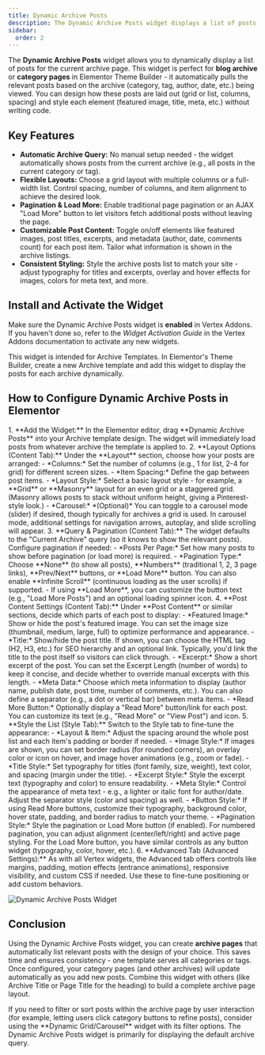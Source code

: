 ```yaml
---
title: Dynamic Archive Posts
description: The Dynamic Archive Posts widget displays a list of posts on archive pages (categories, tags, etc.) with customizable layouts and styles.
sidebar:
  order: 2
---
```



The **Dynamic Archive Posts** widget allows you to dynamically display a list of posts for the current archive page. This widget is perfect for **blog archive** or **category pages** in Elementor Theme Builder - it automatically pulls the relevant posts based on the archive (category, tag, author, date, etc.) being viewed. You can design how these posts are laid out (grid or list, columns, spacing) and style each element (featured image, title, meta, etc.) without writing code.

## Key Features

- **Automatic Archive Query:** No manual setup needed - the widget automatically shows posts from the current archive (e.g., all posts in the current category or tag).
- **Flexible Layouts:** Choose a grid layout with multiple columns or a full-width list. Control spacing, number of columns, and item alignment to achieve the desired look.
- **Pagination & Load More:** Enable traditional page pagination or an AJAX "Load More" button to let visitors fetch additional posts without leaving the page.
- **Customizable Post Content:** Toggle on/off elements like featured images, post titles, excerpts, and metadata (author, date, comments count) for each post item. Tailor what information is shown in the archive listings.
- **Consistent Styling:** Style the archive posts list to match your site - adjust typography for titles and excerpts, overlay and hover effects for images, colors for meta text, and more.

## Install and Activate the Widget

Make sure the Dynamic Archive Posts widget is **enabled** in Vertex Addons. If you haven't done so, refer to the *Widget Activation Guide* in the Vertex Addons documentation to activate any new widgets.

<Aside type="tip" title='Where to Use'>
This widget is intended for Archive Templates. In Elementor's Theme Builder, create a new Archive template and add this widget to display the posts for each archive dynamically.
</Aside>

## How to Configure Dynamic Archive Posts in Elementor

<Steps>
1. **Add the Widget:** In the Elementor editor, drag **Dynamic Archive Posts** into your Archive template design. The widget will immediately load posts from whatever archive the template is applied to.
2. **Layout Options (Content Tab):** Under the **Layout** section, choose how your posts are arranged:
   - *Columns:* Set the number of columns (e.g., 1 for list, 2-4 for grid) for different screen sizes.
   - *Item Spacing:* Define the gap between post items.
   - *Layout Style:* Select a basic layout style - for example, a **Grid** or **Masonry** layout for an even grid or a staggered grid. (Masonry allows posts to stack without uniform height, giving a Pinterest-style look.)
   - *Carousel:* *(Optional)* You can toggle to a carousel mode (slider) if desired, though typically for archives a grid is used. In carousel mode, additional settings for navigation arrows, autoplay, and slide scrolling will appear.
3. **Query & Pagination (Content Tab):** The widget defaults to the "Current Archive" query (so it knows to show the relevant posts). Configure pagination if needed:
   - *Posts Per Page:* Set how many posts to show before pagination (or load more) is required.
   - *Pagination Type:* Choose **None** (to show all posts), **Numbers** (traditional 1, 2, 3 page links), **Prev/Next** buttons, or **Load More** button. You can also enable **Infinite Scroll** (continuous loading as the user scrolls) if supported.
   - If using **Load More**, you can customize the button text (e.g., "Load More Posts") and an optional loading spinner icon.
4. **Post Content Settings (Content Tab):** Under **Post Content** or similar sections, decide which parts of each post to display:
   - *Featured Image:* Show or hide the post's featured image. You can set the image size (thumbnail, medium, large, full) to optimize performance and appearance.
   - *Title:* Show/hide the post title. If shown, you can choose the HTML tag (H2, H3, etc.) for SEO hierarchy and an optional link. Typically, you'd link the title to the post itself so visitors can click through.
   - *Excerpt:* Show a short excerpt of the post. You can set the Excerpt Length (number of words) to keep it concise, and decide whether to override manual excerpts with this length.
   - *Meta Data:* Choose which meta information to display (author name, publish date, post time, number of comments, etc.). You can also define a separator (e.g., a dot or vertical bar) between meta items.
   - *Read More Button:* Optionally display a "Read More" button/link for each post. You can customize its text (e.g., "Read More" or "View Post") and icon.
5. **Style the List (Style Tab):** Switch to the Style tab to fine-tune the appearance:
   - *Layout & Item:* Adjust the spacing around the whole post list and each item's padding or border if needed. 
   - *Image Style:* If images are shown, you can set border radius (for rounded corners), an overlay color or icon on hover, and image hover animations (e.g., zoom or fade).
   - *Title Style:* Set typography for titles (font family, size, weight), text color, and spacing (margin under the title).
   - *Excerpt Style:* Style the excerpt text (typography and color) to ensure readability.
   - *Meta Style:* Control the appearance of meta text - e.g., a lighter or italic font for author/date. Adjust the separator style (color and spacing) as well.
   - *Button Style:* If using Read More buttons, customize their typography, background color, hover state, padding, and border radius to match your theme.
   - *Pagination Style:* Style the pagination or Load More button (if enabled). For numbered pagination, you can adjust alignment (center/left/right) and active page styling. For the Load More button, you have similar controls as any button widget (typography, color, hover, etc.).
6. **Advanced Tab (Advanced Settings):** As with all Vertex widgets, the Advanced tab offers controls like margins, padding, motion effects (entrance animations), responsive visibility, and custom CSS if needed. Use these to fine-tune positioning or add custom behaviors.
</Steps>

![Dynamic Archive Posts Widget](https://cdn.webilia.com/u/d/2025/08/vertex-widget-dynamic-archive-posts.png)

## Conclusion

Using the Dynamic Archive Posts widget, you can create **archive pages** that automatically list relevant posts with the design of your choice. This saves time and ensures consistency - one template serves all categories or tags. Once configured, your category pages (and other archives) will update automatically as you add new posts. Combine this widget with others (like Archive Title or Page Title for the heading) to build a complete archive page layout.

<Aside type="note">
If you need to filter or sort posts within the archive page by user interaction (for example, letting users click category buttons to refine posts), consider using the **Dynamic Grid/Carousel** widget with its filter options. The Dynamic Archive Posts widget is primarily for displaying the default archive query.
</Aside>